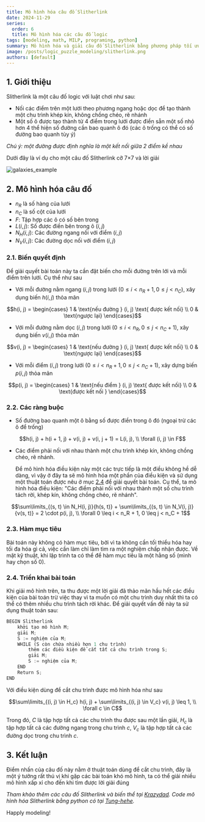 ```yaml
---
title: Mô hình hóa câu đố Slitherlink
date: 2024-11-29
series:
  order: 6
  title: Mô hình hóa các câu đố logic
tags: [modeling, math, MILP, programing, python]
summary: Mô hình hóa và giải câu đố Slitherlink bằng phương pháp tối ưu tuyến tính hỗn hợp nguyên.
image: /posts/logic_puzzle_modeling/slitherlink.png
authors: [default]
---
```



## 1. Giới thiệu

Slitherlink là một câu đố logic với luật chơi như sau:
- Nối các điểm trên một lưới theo phương ngang hoặc dọc để tạo thành một chu trình khép kín, không chồng chéo, rẽ nhánh
- Một số ô được tạo thành từ 4 điểm trong lưới được điền sẵn một số nhỏ hơn 4 thể hiện số đường cần bao quanh ô đó (các ô trống có thể có số đường bao quanh tùy ý)

*Chú ý: một đường được định nghĩa là một kết nối giữa 2 điểm kề nhau*

Dưới đây là ví dụ cho một câu đố Slitherlink cỡ 7×7 và lời giải

![galaxies_example](/posts/logic_puzzle_modeling/slitherlink.png)


## 2. Mô hình hóa câu đố

- $n_R$ là số hàng của lưới
- $n_C$ là số cột của lưới
- $F$: Tập hợp các ô có số bên trong
- $L(i, j)$: Số được điền bên trong ô $(i, j)$
- $N_H(i, j)$: Các đường ngang nối với điểm $(i, j)$
- $N_V(i, j)$: Các đường dọc nối với điểm $(i, j)$

### 2.1. Biến quyết định

Để giải quyết bài toán này ta cần đặt biến cho mỗi đường trên lới và mỗi điểm trên lưới. Cụ thể như sau
- Với mỗi đường nằm ngang $(i, j)$ trong lưới ($0 \leq i < n_R + 1, 0 \leq j < n_C$), xây dụng biến $h(i, j)$ thỏa mãn
```math
h(i, j) = \begin{cases}
  1 & \text{nếu đường } (i, j) \text{ được kết nối} \\
  0 & \text{ngược lại}
\end{cases}
```

- Với mỗi đường nằm dọc $(i, j)$ trong lưới ($0 \leq i < n_R, 0 \leq j < n_C + 1$), xây dụng biến $v(i, j)$ thỏa mãn
```math
v(i, j) = \begin{cases}
  1 & \text{nếu đường } (i, j) \text{ được kết nối} \\
  0 & \text{ngược lại}
\end{cases}
```

- Với mỗi điểm $(i, j)$ trong lưới ($0 \leq i < n_R + 1, 0 \leq j < n_C + 1$), xây dựng biến $p(i, j)$ thỏa mãn
```math
p(i, j) = \begin{cases}
  1 & \text{nếu điểm } (i, j) \text{ được kết nối} \\
  0 & \text{được kết nối }
\end{cases}
```

### 2.2. Các ràng buộc

- Số đường bao quanh một ô bằng số được điền trong ô đó (ngoại trừ các ô để trống)
```math
h(i, j) + h(i + 1, j) + v(i, j) + v(i, j + 1) = L(i, j), \\ \forall (i, j) \in F
```

- Các điểm phải nối với nhau thành một chu trình khép kín, không chồng chéo, rẽ nhánh.

  Để mô hình hóa điều kiện này một các trực tiếp là một điều không hề dễ dàng, vì vậy
ở đây ta sẽ mô hình hóa một phần của điều kiện và sử dụng một thuật toán được nêu ở mục [2.4](/blog/logic-puzzle-modeling-slitherlink#24-triển-khai-bài-toán)
để giải quyết bài toán. Cụ thể, ta mô hình hóa điều kiện: "Các điểm phải nối với nhau thành
một số chu trình tách rời, khép kín, không chồng chéo, rẽ nhánh".

```math
\sum\limits_{(s, t) \in N_H(i, j)}{h(s, t)} + \sum\limits_{(s, t) \in N_V(i, j)}{v(s, t)} = 2 \cdot p(i, j), \\ \forall 0 \leq i < n_R + 1, 0 \leq j < n_C + 1
```

### 2.3. Hàm mục tiêu

Bài toán này không có hàm mục tiêu, bởi vì ta không cần tối thiểu hóa hay tối đa hóa gì cả, việc
cần làm chỉ làm tìm ra một nghiệm chấp nhận được. Về mặt kỹ thuật, khi lập trình ta có thể để hàm
mục tiêu là một hằng số (mình hay chọn số 0).

### 2.4. Triển khai bài toán

Khi giải mô hình trên, ta thu được một lời giải đã thảo mãn hầu hết các điều kiện của bài toán
trừ việc thay vì ta muốn có một chu trình duy nhất thì ta có thể có thêm nhiều chu trình tách rời khác.
Để giải quyết vấn đề này ta sử dụng thuật toán sau:
```python
BEGIN Slitherlink
    khởi tạo mô hình M;
    giải M;
    S := nghiệm của M;
    WHILE (S còn chứa nhiều hơn 1 chu trình)
        thêm các điều kiện để cắt tất cả chu trình trong S;
        giải M;
        S := nghiệm của M;
    END
    Return S;
END
```
Với điều kiện dùng để cắt chu trình được mô hình hóa như sau
```math
\sum\limits_{(i, j) \in H_c} h(i, j) + \sum\limits_{(i, j) \in V_c} v(i, j) \leq 1, \\ \forall c \in C
```
Trong đó, $C$ là tập hợp tất cả các chu trình thu được sau một lần giải, $H_c$ là tập hợp tất
cả các đường ngang trong chu trình $c$, $V_c$ là tập hợp tất cả các đường dọc trong chu trình $c$.

## 3. Kết luận

Điểm nhấn của câu đố này nằm ở thuật toán dùng để cắt chu trình, đây là một ý tưởng rất thú vị khi gặp các
bài toán khó mô hình, ta có thể giải nhiều mô hình xấp xỉ cho đến khi tìm được lời giải đúng

*Tham khảo thêm các câu đố Slitherlink và biến thể tại [Krazydad](https://krazydad.com/slitherlink//).
Code mô hình hóa Slitherlink bằng python có tại [Tung-hehe](https://github.com/Tung-hehe/logic-puzzles-solver/blob/main/src/puzzles/slitherlink.py).*

Happly modeling! <Twemoji emoji="clinking-beer-mugs" />
